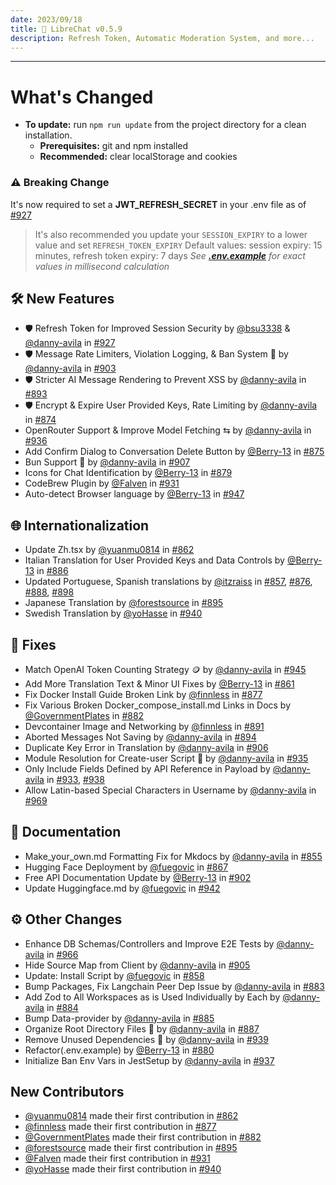 ```yaml
---
date: 2023/09/18
title: 🚀 LibreChat v0.5.9
description: Refresh Token, Automatic Moderation System, and more...
---
```



<ChangelogHeader />

---

# What's Changed

- **To update:** run `npm run update` from the project directory for a clean installation.
    - **Prerequisites:** git and npm installed
    - **Recommended:** clear localStorage and cookies

### ⚠️ Breaking Change
It's now required to set a **JWT_REFRESH_SECRET** in your .env file as of [#927](https://github.com/danny-avila/LibreChat/pull/927)
> It's also recommended you update your `SESSION_EXPIRY` to a lower value and set `REFRESH_TOKEN_EXPIRY`
> Default values: session expiry: 15 minutes, refresh token expiry: 7 days
> *See **[.env.example](https://github.com/danny-avila/LibreChat/blob/1378eb5097b666a4add27923e47be73919957e5b/.env.example#L314)** for exact values in millisecond calculation*


## 🛠️ New Features
* 🛡️ Refresh Token for Improved Session Security by [@bsu3338](https://github.com/bsu3338) & [@danny-avila](https://github.com/danny-avila) in [#927](https://github.com/danny-avila/LibreChat/pull/927)
* 🛡️ Message Rate Limiters, Violation Logging, & Ban System 🔨 by [@danny-avila](https://github.com/danny-avila) in [#903](https://github.com/danny-avila/LibreChat/pull/903)
* 🛡️ Stricter AI Message Rendering to Prevent XSS by [@danny-avila](https://github.com/danny-avila) in [#893](https://github.com/danny-avila/LibreChat/pull/893)
* 🛡️ Encrypt & Expire User Provided Keys, Rate Limiting by [@danny-avila](https://github.com/danny-avila) in [#874](https://github.com/danny-avila/LibreChat/pull/874)
* OpenRouter Support & Improve Model Fetching ⇆ by [@danny-avila](https://github.com/danny-avila) in [#936](https://github.com/danny-avila/LibreChat/pull/936)
* Add Confirm Dialog to Conversation Delete Button by [@Berry-13](https://github.com/Berry-13) in [#875](https://github.com/danny-avila/LibreChat/pull/875)
* Bun Support 🥟 by [@danny-avila](https://github.com/danny-avila) in [#907](https://github.com/danny-avila/LibreChat/pull/907)
* Icons for Chat Identification by [@Berry-13](https://github.com/Berry-13) in [#879](https://github.com/danny-avila/LibreChat/pull/879)
* CodeBrew Plugin by [@Falven](https://github.com/Falven) in [#931](https://github.com/danny-avila/LibreChat/pull/931)
* Auto-detect Browser language by [@Berry-13](https://github.com/Berry-13) in [#947](https://github.com/danny-avila/LibreChat/pull/947)

## 🌐 Internationalization
* Update Zh.tsx by [@yuanmu0814](https://github.com/yuanmu0814) in [#862](https://github.com/danny-avila/LibreChat/pull/862)
* Italian Translation for User Provided Keys and Data Controls by [@Berry-13](https://github.com/Berry-13) in [#886](https://github.com/danny-avila/LibreChat/pull/886)
* Updated Portuguese, Spanish translations by [@itzraiss](https://github.com/itzraiss) in [#857](https://github.com/danny-avila/LibreChat/pull/857), [#876](https://github.com/danny-avila/LibreChat/pull/876), [#888](https://github.com/danny-avila/LibreChat/pull/888), [#898](https://github.com/danny-avila/LibreChat/pull/898)
* Japanese Translation by [@forestsource](https://github.com/forestsource) in [#895](https://github.com/danny-avila/LibreChat/pull/895)
* Swedish Translation by [@yoHasse](https://github.com/yoHasse) in [#940](https://github.com/danny-avila/LibreChat/pull/940)

## 🔧 Fixes 
* Match OpenAI Token Counting Strategy 🪙 by [@danny-avila](https://github.com/danny-avila) in [#945](https://github.com/danny-avila/LibreChat/pull/945)
* Add More Translation Text & Minor UI Fixes by [@Berry-13](https://github.com/Berry-13) in [#861](https://github.com/danny-avila/LibreChat/pull/861)
* Fix Docker Install Guide Broken Link by [@finnless](https://github.com/finnless) in [#877](https://github.com/danny-avila/LibreChat/pull/877)
* Fix Various Broken Docker_compose_install.md Links in Docs by [@GovernmentPlates](https://github.com/GovernmentPlates) in [#882](https://github.com/danny-avila/LibreChat/pull/882)
* Devcontainer Image and Networking by [@finnless](https://github.com/finnless) in [#891](https://github.com/danny-avila/LibreChat/pull/891)
* Aborted Messages Not Saving by [@danny-avila](https://github.com/danny-avila) in [#894](https://github.com/danny-avila/LibreChat/pull/894)
* Duplicate Key Error in Translation by [@danny-avila](https://github.com/danny-avila) in [#906](https://github.com/danny-avila/LibreChat/pull/906)
* Module Resolution for Create-user Script 👤 by [@danny-avila](https://github.com/danny-avila) in [#935](https://github.com/danny-avila/LibreChat/pull/935)
* Only Include Fields Defined by API Reference in Payload by [@danny-avila](https://github.com/danny-avila) in [#933](https://github.com/danny-avila/LibreChat/pull/933), [#938](https://github.com/danny-avila/LibreChat/pull/938)
* Allow Latin-based Special Characters in Username by [@danny-avila](https://github.com/danny-avila) in [#969](https://github.com/danny-avila/LibreChat/pull/969)

## 📝 Documentation
* Make_your_own.md Formatting Fix for Mkdocs by [@danny-avila](https://github.com/danny-avila) in [#855](https://github.com/danny-avila/LibreChat/pull/855)
* Hugging Face Deployment by [@fuegovic](https://github.com/fuegovic) in [#867](https://github.com/danny-avila/LibreChat/pull/867)
* Free API Documentation Update by [@Berry-13](https://github.com/Berry-13) in [#902](https://github.com/danny-avila/LibreChat/pull/902)
* Update Huggingface.md by [@fuegovic](https://github.com/fuegovic) in [#942](https://github.com/danny-avila/LibreChat/pull/942)

## ⚙️ Other Changes
* Enhance DB Schemas/Controllers and Improve E2E Tests by [@danny-avila](https://github.com/danny-avila) in [#966](https://github.com/danny-avila/LibreChat/pull/966)
* Hide Source Map from Client by [@danny-avila](https://github.com/danny-avila) in [#905](https://github.com/danny-avila/LibreChat/pull/905)
* Update: Install Script by [@fuegovic](https://github.com/fuegovic) in [#858](https://github.com/danny-avila/LibreChat/pull/858)
* Bump Packages, Fix Langchain Peer Dep Issue by [@danny-avila](https://github.com/danny-avila) in [#883](https://github.com/danny-avila/LibreChat/pull/883)
* Add Zod to All Workspaces as is Used Individually by Each by [@danny-avila](https://github.com/danny-avila) in [#884](https://github.com/danny-avila/LibreChat/pull/884)
* Bump Data-provider by [@danny-avila](https://github.com/danny-avila) in [#885](https://github.com/danny-avila/LibreChat/pull/885)
* Organize Root Directory Files 🧹 by [@danny-avila](https://github.com/danny-avila) in [#887](https://github.com/danny-avila/LibreChat/pull/887)
* Remove Unused Dependencies 🧹 by [@danny-avila](https://github.com/danny-avila) in [#939](https://github.com/danny-avila/LibreChat/pull/939)
* Refactor(.env.example) by [@Berry-13](https://github.com/Berry-13) in [#880](https://github.com/danny-avila/LibreChat/pull/880)
* Initialize Ban Env Vars in JestSetup by [@danny-avila](https://github.com/danny-avila) in [#937](https://github.com/danny-avila/LibreChat/pull/937)

## New Contributors
* [@yuanmu0814](https://github.com/yuanmu0814) made their first contribution in [#862](https://github.com/danny-avila/LibreChat/pull/862)
* [@finnless](https://github.com/finnless) made their first contribution in [#877](https://github.com/danny-avila/LibreChat/pull/877)
* [@GovernmentPlates](https://github.com/GovernmentPlates) made their first contribution in [#882](https://github.com/danny-avila/LibreChat/pull/882)
* [@forestsource](https://github.com/forestsource) made their first contribution in [#895](https://github.com/danny-avila/LibreChat/pull/895)
* [@Falven](https://github.com/Falven) made their first contribution in [#931](https://github.com/danny-avila/LibreChat/pull/931)
* [@yoHasse](https://github.com/yoHasse) made their first contribution in [#940](https://github.com/danny-avila/LibreChat/pull/940)

